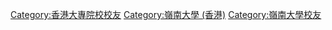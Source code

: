 {{Commonscat|Alumni of the Lingnan University (Hong Kong)}}

[[Category:香港大專院校校友|Category:香港大專院校校友]]
[[Category:嶺南大學_(香港)|Category:嶺南大學 (香港)]]
[[Category:嶺南大學校友|Category:嶺南大學校友]]